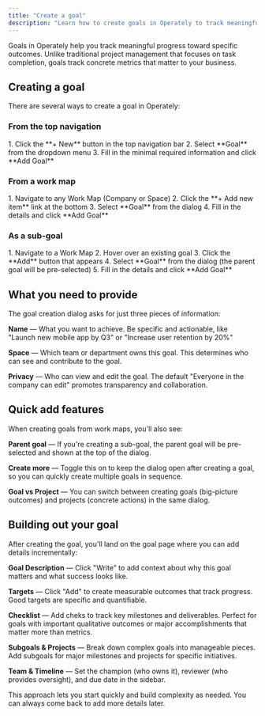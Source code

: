 ```yaml
---
title: "Create a goal"
description: "Learn how to create goals in Operately to track meaningful progress and outcomes."
---
```



<ImageEnhancer />

Goals in Operately help you track meaningful progress toward specific outcomes. Unlike traditional project management that focuses on task completion, goals track concrete metrics that matter to your business.

## Creating a goal

There are several ways to create a goal in Operately:

### From the top navigation

<Steps>
  1. Click the **+ New** button in the top navigation bar 2. Select **Goal**
  from the dropdown menu 3. Fill in the minimal required information and click
  **Add Goal**
</Steps>

### From a work map

<Steps>
  1. Navigate to any Work Map (Company or Space) 2. Click the **+ Add new item**
  link at the bottom 3. Select **Goal** from the dialog 4. Fill in the details
  and click **Add Goal**
</Steps>

### As a sub-goal

<Steps>
  1. Navigate to a Work Map 2. Hover over an existing goal 3. Click the **Add**
  button that appears 4. Select **Goal** from the dialog (the parent goal will
  be pre-selected) 5. Fill in the details and click **Add Goal**
</Steps>

## What you need to provide

The goal creation dialog asks for just three pieces of information:

**Name** — What you want to achieve. Be specific and actionable, like "Launch new mobile app by Q3" or "Increase user retention by 20%"

**Space** — Which team or department owns this goal. This determines who can see and contribute to the goal.

**Privacy** — Who can view and edit the goal. The default "Everyone in the company can edit" promotes transparency and collaboration.

## Quick add features

When creating goals from work maps, you'll also see:

**Parent goal** — If you're creating a sub-goal, the parent goal will be pre-selected and shown at the top of the dialog.

**Create more** — Toggle this on to keep the dialog open after creating a goal, so you can quickly create multiple goals in sequence.

**Goal vs Project** — You can switch between creating goals (big-picture outcomes) and projects (concrete actions) in the same dialog.

## Building out your goal

After creating the goal, you'll land on the goal page where you can add details incrementally:

**Goal Description** — Click "Write" to add context about why this goal matters and what success looks like.

**Targets** — Click "Add" to create measurable outcomes that track progress. Good targets are specific and quantifiable.

**Checklist** — Add cheks to track key milestones and deliverables. Perfect for goals with important qualitative outcomes or major accomplishments that matter more than metrics.

**Subgoals & Projects** — Break down complex goals into manageable pieces. Add subgoals for major milestones and projects for specific initiatives.

**Team & Timeline** — Set the champion (who owns it), reviewer (who provides oversight), and due date in the sidebar.

This approach lets you start quickly and build complexity as needed. You can always come back to add more details later.
